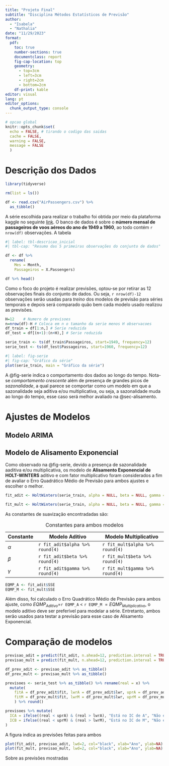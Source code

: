 ```yaml
---
title: "Projeto Final"
subtitle: "Disciplina Métodos Estatísticos de Previsão"
author: 
  - "Isabela"
  - "Nathalia"
date: "11/29/2023"
format:
  pdf:
    toc: true
    number-sections: true
    documentclass: report
    fig-cap-location: top
    geometry:
      - top=3cm
      - left=3cm
      - right=2cm
      - bottom=2cm
    df-print: kable
editor: visual
lang: pt
editor_options: 
  chunk_output_type: console
---
```


```r
# opcao global 
knitr::opts_chunk$set(
  echo = FALSE, # tirando o codigo das saidas
  cache = FALSE,
  warning = FALSE,
  message = FALSE
  )
```

# Descrição dos Dados

```r
library(tidyverse)
```

```r
rm(list = ls())

df <- read.csv("AirPassengers.csv") %>%
  as_tibble()
```

A série escolhida para realizar o trabalho foi obtida por meio da plataforma kaggle no seguinte [link](https://www.kaggle.com/datasets/ashfakyeafi/air-passenger-data-for-time-series-analysis/data). O banco de dados é sobre o **número mensal de passageiros de voos aéreos do ano de 1949 a 1960**, ao todo contém `r nrow(df)` observações. A tabela

```r
#| label: tbl-descricao_inicial
#| tbl-cap: "Resumo das 5 primeiras observações do conjunto de dados"

df <- df %>% 
  rename(
    Mes = Month,
    Passageiros = X.Passengers)

df %>% head()
```

Como o foco do projeto é realizar previsões, optou-se por retirar as 12 observações finais do conjunto de dados. Ou seja, `r nrow(df)-12` observações serão usadas para *treino* dos modelos de previsão para séries temporais e depois será comparado quão bem cada modelo usado realizou as previsões.

```r
H=12	# Numero de previsoes
n=nrow(df)-H # Coloca em n o tamanho da serie menos H observacoes 
df_train = df[1:n,] # Serie reduzida
df_test = df[(n+1):(n+H),] # Serie reduzida

serie_train <- ts(df_train$Passageiros, start=1949, frequency=12)
serie_test <- ts(df_test$Passageiros, start=1960, frequency=12)
```

```r
#| label: fig-serie
#| fig-cap: "Gráfico da série"
plot(serie_train, main = "Gráfico da série")
```

A @fig-serie indica o comportamento dos dados ao longo do tempo. Nota-se *comportamento crescente* além de presença de grandes picos de *sazonalidade*, a qual parece se comportar como um modelo em que a sazonalidade seja aditiva e/ou multiplicativa, ou seja, a sazonalidade muda ao longo do tempo, esse caso será melhor avaliado na @sec-alisamento.

# Ajustes de Modelos

## Modelo ARIMA

## Modelo de Alisamento Exponencial {#sec-alisamento}

Como observado na @fig-serie, devido a presença de sazonalidade aaditiva e/ou multiplicativa, os modelo de **Alisamento Exponencial de HOLT-WINTERS** aditivo e com fator multiplicativo foram considerados a fim de avaliar o Erro Quadrático Médio de Previsão para ambos ajustes e escolher o melhor.

```r
fit_adit <- HoltWinters(serie_train, alpha = NULL, beta = NULL, gamma = NULL, seasonal = c("additive"))

fit_mult <- HoltWinters(serie_train, alpha = NULL, beta = NULL, gamma = NULL, seasonal = c("multiplicative"))
```

As constantes de suavização encontradadas são:

| Constante | Modelo Aditivo             | Modelo Multiplicativo             |
|-----------|----------------------------|----------------------------|
| $\alpha$  | `r fit_adit$alpha %>% round(4)` | `r fit_mult$alpha %>% round(4)` |
| $\beta$   | `r fit_adit$beta %>% round(4)`  | `r fit_mult$beta %>% round(4)`  |
| $\gamma$  | `r fit_adit$gamma %>% round(4)` | `r fit_mult$gamma %>% round(4)` |
: Constantes para ambos modelos

```r
EQMP_A <- fit_adit$SSE
EQMP_M <- fit_mult$SSE
```

Além disso, foi calculado o Erro Quadrático Médio de Previsão para ambos ajuste, como $EQMP_{Aditivo} =$`r EQMP_A` < `r EQMP_M` $= EQMP_{Multiplicativo}$, o modelo aditivo deve ser preferível para modelar a série. Entretanto, ambos serão usados para testar a previsão para esse caso de Alisamento Exponencial.

# Comparação de modelos

```r
previsao_adit = predict(fit_adit, n.ahead=12, prediction.interval = TRUE, level = 0.95, interval="prediction")
previsao_mult = predict(fit_mult, n.ahead=12, prediction.interval = TRUE, level = 0.95, interval="prediction")

df_prev_adit <- previsao_adit %>% as_tibble()
df_prev_mult <- previsao_mult %>% as_tibble()

previsoes <- serie_test %>% as_tibble() %>% rename(real = x) %>% 
  mutate(
    fitA = df_prev_adit$fit, lwrA = df_prev_adit$lwr, uprA = df_prev_adit$upr,
    fitM = df_prev_mult$fit, lwrM = df_prev_mult$lwr, uprM = df_prev_mult$upr 
    ) %>% round()

previsoes %>% mutate(
  ICA = ifelse((real < uprA) & (real > lwrA), "Está no IC de A", "Não está no IC de A"),
  ICB = ifelse((real < uprM) & (real > lwrM), "Está no IC de M", "Não está no IC de M")
) 
```

A figura indica as previsões feitas para ambos 

```r
plot(fit_adit, previsao_adit, lwd=2, col="black", xlab="Ano", ylab=NA)
plot(fit_mult, previsao_mult, lwd=2, col="black", xlab="Ano", ylab=NA)
```

Sobre as previsões mostradas